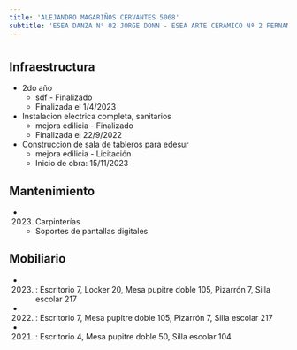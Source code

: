 ```yaml
---
title: 'ALEJANDRO MAGARIÑOS CERVANTES 5068'
subtitle: 'ESEA DANZA N° 02 JORGE DONN - ESEA ARTE CERAMICO Nª 2 FERNANDO ARRANZ'
---
```


#
## Infraestructura

* 2do año 
    + sdf - Finalizado 
    + Finalizada el 1/4/2023 


* Instalacion electrica completa, sanitarios 
    + mejora edilicia - Finalizado 
    + Finalizada el 22/9/2022 


* Construccion de sala de tableros para edesur 
    + mejora edilicia - Licitación 
    + Inicio de obra: 15/11/2023 






## Mantenimiento

*  (2023) Carpinterías 
    + Soportes de pantallas digitales





## Mobiliario

*  (2023) : Escritorio 7, Locker 20, Mesa pupitre doble 105, Pizarrón 7, Silla escolar 217 

*  (2022) : Escritorio 7, Mesa pupitre doble 105, Pizarrón 7, Silla escolar 217 

*  (2021) : Escritorio 4, Mesa pupitre doble 50, Silla escolar 104 



